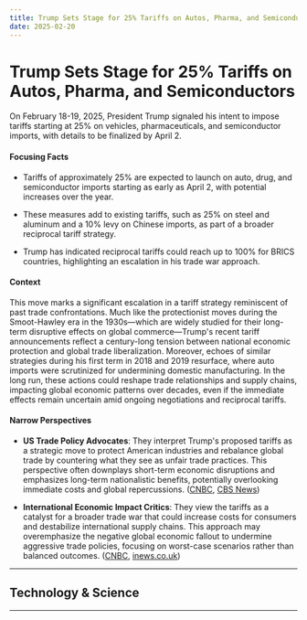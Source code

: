 ```yaml
---
title: Trump Sets Stage for 25% Tariffs on Autos, Pharma, and Semiconductors
date: 2025-02-20
---
```


# Trump Sets Stage for 25% Tariffs on Autos, Pharma, and Semiconductors

On February 18-19, 2025, President Trump signaled his intent to impose tariffs starting at 25% on vehicles, pharmaceuticals, and semiconductor imports, with details to be finalized by April 2.

#### Focusing Facts

- Tariffs of approximately 25% are expected to launch on auto, drug, and semiconductor imports starting as early as April 2, with potential increases over the year.

- These measures add to existing tariffs, such as 25% on steel and aluminum and a 10% levy on Chinese imports, as part of a broader reciprocal tariff strategy.

- Trump has indicated reciprocal tariffs could reach up to 100% for BRICS countries, highlighting an escalation in his trade war approach.

#### Context

This move marks a significant escalation in a tariff strategy reminiscent of past trade confrontations. Much like the protectionist moves during the Smoot-Hawley era in the 1930s—which are widely studied for their long-term disruptive effects on global commerce—Trump's recent tariff announcements reflect a century-long tension between national economic protection and global trade liberalization. Moreover, echoes of similar strategies during his first term in 2018 and 2019 resurface, where auto imports were scrutinized for undermining domestic manufacturing. In the long run, these actions could reshape trade relationships and supply chains, impacting global economic patterns over decades, even if the immediate effects remain uncertain amid ongoing negotiations and reciprocal tariffs.

#### Narrow Perspectives

- **US Trade Policy Advocates**: They interpret Trump's proposed tariffs as a strategic move to protect American industries and rebalance global trade by countering what they see as unfair trade practices. This perspective often downplays short-term economic disruptions and emphasizes long-term nationalistic benefits, potentially overlooking immediate costs and global repercussions. ([CNBC](https://www.cnbc.com/2025/02/19/trump-suggests-25percent-tariffs-on-autos-pharma-and-semiconductors-that-could-go-even-higher.html), [CBS News](https://www.cbsnews.com/news/trump-auto-tariffs-25-percent/))

- **International Economic Impact Critics**: They view the tariffs as a catalyst for a broader trade war that could increase costs for consumers and destabilize international supply chains. This approach may overemphasize the negative global economic fallout to undermine aggressive trade policies, focusing on worst-case scenarios rather than balanced outcomes. ([CNBC](https://www.cnbc.com/2025/02/19/why-trump-is-using-sledgehammer-with-tariffs-trade-deals.html), [inews.co.uk](https://inews.co.uk/news/british-car-manufacturers-could-be-hit-as-trump-reveals-25-auto-tariffs-3542192))

---

## Technology & Science

---
